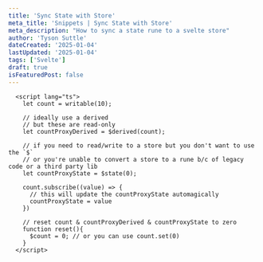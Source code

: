 ```yaml
---
title: 'Sync State with Store'
meta_title: 'Snippets | Sync State with Store'
meta_description: "How to sync a state rune to a svelte store"
author: 'Tyson Suttle'
dateCreated: '2025-01-04'
lastUpdated: '2025-01-04'
tags: ['Svelte']
draft: true
isFeaturedPost: false
---
```



```svelte
  <script lang="ts">
    let count = writable(10);

    // ideally use a derived
    // but these are read-only
    let countProxyDerived = $derived(count);

    // if you need to read/write to a store but you don't want to use the `$` 
    // or you're unable to convert a store to a rune b/c of legacy code or a third party lib
    let countProxyState = $state(0);

    count.subscribe((value) => {
      // this will update the countProxyState automagically
      countProxyState = value
    })

    // reset count & countProxyDerived & countProxyState to zero
    function reset(){
      $count = 0; // or you can use count.set(0)
    }
  </script>
```
